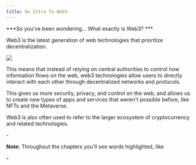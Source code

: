 ```yaml
---
title: An Intro To Web3
---
```


***So you've been wondering... What exactly is Web3? ***

Web3 is the latest generation of web technologies that prioritize decentralization.

![](/assets/1.jpg)

This means that instead of relying on central authorities to control how information flows on the web, web3 technologies allow users to directly interact with each other through decentralized networks and protocols.&#x20;

This gives us more security, privacy, and control on the web, and allows us to create new types of apps and services that weren't possible before, like NFTs and the Metaverse.&#x20;

Web3 is also often used to refer to the larger ecosystem of cryptocurrency and related technologies.

\-

**Note:** Throughout the chapters you'll see words highlighted, like <Nutshell glossaryEntry="content/glossary/CH1-Sample-nutshell.mdx" children="this." forceOpen={true} />&#x20;

**-**
